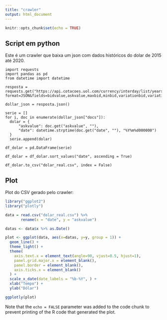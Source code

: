 ```yaml
---
title: "crawler"
output: html_document
---
```


```r
knitr::opts_chunk$set(echo = TRUE)
```

## Script em python

Este é um crawler que baixa um json com dados históricos do dolar de 2015 até 2020.

```
import requests
import pandas as pd
from datetime import datetime

resposta = requests.get("https://api.cotacoes.uol.com/currency/interday/list/years/?format=JSON&fields=bidvalue,askvalue,maxbid,minbid,variationbid,variationpercentbid,openbidvalue,date&currency=1&")

dollar_json = resposta.json()

serie = []
for i, doc in enumerate(dollar_json["docs"]):
  dolar = {
      "askvalue": doc.get("askvalue", ""),
      "date": datetime.strptime(doc.get("date", ""), "%Y%m%d000000")
  }
  serie.append(dolar)

df_dolar = pd.DataFrame(serie)

df_dolar = df_dolar.sort_values("date", ascending = True)

df_dolar.to_csv("dolar_real.csv", index = False)

```

## Plot 

Plot do CSV gerado pelo crawler:

```r
library("ggplot2")
library("plotly")

data = read.csv("dolar_real.csv") %>% 
       rename(x = "date", y = "askvalue")

datas <- data$x %>% as.Date()

plot <- ggplot(data, aes(x=datas, y=y, group = 1)) +
  geom_line() +
  theme_light() +
  theme(
    axis.text.x = element_text(angle=90, vjust=0.5, hjust=1), 
    panel.grid.major.x = element_blank(),
    panel.border = element_blank(),
    axis.ticks.x = element_blank()
  ) +
  scale_x_date(date_labels = "%b-%Y", ) +
  xlab("Tempo") +
  ylab("Dólar")

ggplotly(plot)

```

Note that the `echo = FALSE` parameter was added to the code chunk to prevent printing of the R code that generated the plot.
